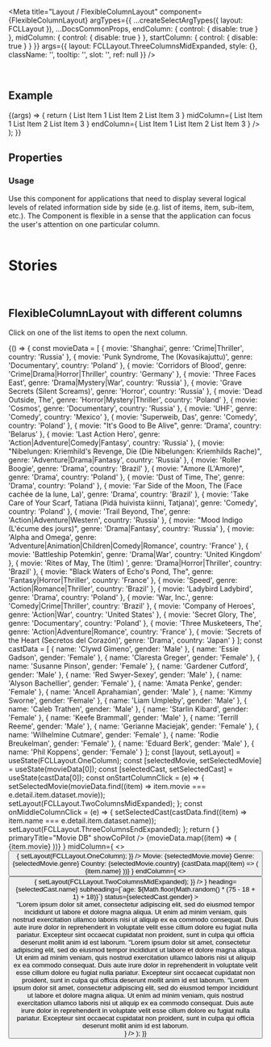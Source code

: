 
<Meta
  title="Layout / FlexibleColumnLayout"
  component={FlexibleColumnLayout}
  argTypes={{
    ...createSelectArgTypes({ layout: FCLLayout }),
    ...DocsCommonProps,
    endColumn: { control: { disable: true } },
    midColumn: { control: { disable: true } },
    startColumn: { control: { disable: true } }
  }}
  args={{
    layout: FCLLayout.ThreeColumnsMidExpanded,
    style: {},
    className: '',
    tooltip: '',
    slot: '',
    ref: null
  }}
/>

<DocsHeader />

<br />

## Example

<Canvas>
  <Story name="Default">
    {(args) => {
      return (
        <FlexibleColumnLayout
          {...args}
          layout={args.layout}
          startColumn={
            <List headerText="Start Column List">
              <StandardListItem>List Item 1</StandardListItem>
              <StandardListItem>List Item 2</StandardListItem>
              <StandardListItem>List Item 3</StandardListItem>
            </List>
          }
          midColumn={
            <List headerText="Mid Column List">
              <StandardListItem>List Item 1</StandardListItem>
              <StandardListItem>List Item 2</StandardListItem>
              <StandardListItem>List Item 3</StandardListItem>
            </List>
          }
          endColumn={
            <List headerText="End Column List">
              <StandardListItem>List Item 1</StandardListItem>
              <StandardListItem>List Item 2</StandardListItem>
              <StandardListItem>List Item 3</StandardListItem>
            </List>
          }
        />
      );
    }}
  </Story>
</Canvas>

## Properties

<ArgsTable story="." />
<div style={{ fontFamily: 'var(--sapFontFamily)', fontSize: 'var(--sapFontSize)', color: 'var(--sapTextColor)' }}>
  <h3>Usage</h3>
  Use this component for applications that need to display several logical levels of related information side by side (e.g.
  list of items, item, sub-item, etc.). The Component is flexible in a sense that the application can focus the user's attention
  on one particular column.
</div>

<br />

# Stories

<br />

## FlexibleColumnLayout with different columns

Click on one of the list items to open the next column.

<Canvas>
  <Story name="with different columns">
    {() => {
      const movieData = [
        {
          movie: 'Shanghai',
          genre: 'Crime|Thriller',
          country: 'Russia'
        },
        {
          movie: 'Punk Syndrome, The (Kovasikajuttu)',
          genre: 'Documentary',
          country: 'Poland'
        },
        {
          movie: 'Corridors of Blood',
          genre: 'Crime|Drama|Horror|Thriller',
          country: 'Germany'
        },
        {
          movie: 'Three Faces East',
          genre: 'Drama|Mystery|War',
          country: 'Russia'
        },
        {
          movie: 'Grave Secrets (Silent Screams)',
          genre: 'Horror',
          country: 'Russia'
        },
        {
          movie: 'Dead Outside, The',
          genre: 'Horror|Mystery|Thriller',
          country: 'Poland'
        },
        {
          movie: 'Cosmos',
          genre: 'Documentary',
          country: 'Russia'
        },
        {
          movie: 'UHF',
          genre: 'Comedy',
          country: 'Mexico'
        },
        {
          movie: 'Superweib, Das',
          genre: 'Comedy',
          country: 'Poland'
        },
        {
          movie: "It's Good to Be Alive",
          genre: 'Drama',
          country: 'Belarus'
        },
        {
          movie: 'Last Action Hero',
          genre: 'Action|Adventure|Comedy|Fantasy',
          country: 'Russia'
        },
        {
          movie: "Nibelungen: Kriemhild's Revenge, Die (Die Nibelungen: Kriemhilds Rache)",
          genre: 'Adventure|Drama|Fantasy',
          country: 'Russia'
        },
        {
          movie: 'Roller Boogie',
          genre: 'Drama',
          country: 'Brazil'
        },
        {
          movie: "Amore (L'Amore)",
          genre: 'Drama',
          country: 'Poland'
        },
        {
          movie: 'Dust of Time, The',
          genre: 'Drama',
          country: 'Poland'
        },
        {
          movie: 'Far Side of the Moon, The (Face cachée de la lune, La)',
          genre: 'Drama',
          country: 'Brazil'
        },
        {
          movie: 'Take Care of Your Scarf, Tatiana (Pidä huivista kiinni, Tatjana)',
          genre: 'Comedy',
          country: 'Poland'
        },
        {
          movie: 'Trail Beyond, The',
          genre: 'Action|Adventure|Western',
          country: 'Russia'
        },
        {
          movie: "Mood Indigo (L'écume des jours)",
          genre: 'Drama|Fantasy',
          country: 'Russia'
        },
        {
          movie: 'Alpha and Omega',
          genre: 'Adventure|Animation|Children|Comedy|Romance',
          country: 'France'
        },
        {
          movie: 'Battleship Potemkin',
          genre: 'Drama|War',
          country: 'United Kingdom'
        },
        {
          movie: 'Rites of May, The (Itim) ',
          genre: 'Drama|Horror|Thriller',
          country: 'Brazil'
        },
        {
          movie: "Black Waters of Echo's Pond, The",
          genre: 'Fantasy|Horror|Thriller',
          country: 'France'
        },
        {
          movie: 'Speed',
          genre: 'Action|Romance|Thriller',
          country: 'Brazil'
        },
        {
          movie: 'Ladybird Ladybird',
          genre: 'Drama',
          country: 'Poland'
        },
        {
          movie: 'War, Inc.',
          genre: 'Comedy|Crime|Thriller',
          country: 'Brazil'
        },
        {
          movie: 'Company of Heroes',
          genre: 'Action|War',
          country: 'United States'
        },
        {
          movie: 'Secret Glory, The',
          genre: 'Documentary',
          country: 'Poland'
        },
        {
          movie: 'Three Musketeers, The',
          genre: 'Action|Adventure|Romance',
          country: 'France'
        },
        {
          movie: 'Secrets of the Heart (Secretos del Corazón)',
          genre: 'Drama',
          country: 'Japan'
        }
      ];
      const castData = [
        {
          name: 'Clywd Gimeno',
          gender: 'Male'
        },
        {
          name: 'Essie Gadson',
          gender: 'Female'
        },
        {
          name: 'Claresta Greger',
          gender: 'Female'
        },
        {
          name: 'Susanne Pinson',
          gender: 'Female'
        },
        {
          name: 'Gardener Cutford',
          gender: 'Male'
        },
        {
          name: 'Red Swyer-Sexey',
          gender: 'Male'
        },
        {
          name: 'Alyson Bachellier',
          gender: 'Female'
        },
        {
          name: 'Amata Penke',
          gender: 'Female'
        },
        {
          name: 'Ancell Aprahamian',
          gender: 'Male'
        },
        {
          name: 'Kimmy Sworne',
          gender: 'Female'
        },
        {
          name: 'Liam Umpleby',
          gender: 'Male'
        },
        {
          name: 'Caleb Trathen',
          gender: 'Male'
        },
        {
          name: 'Starlin Kibard',
          gender: 'Female'
        },
        {
          name: 'Keefe Brammall',
          gender: 'Male'
        },
        {
          name: 'Terrill Reeme',
          gender: 'Male'
        },
        {
          name: 'Gerianne Maciejak',
          gender: 'Female'
        },
        {
          name: 'Wilhelmine Cutmare',
          gender: 'Female'
        },
        {
          name: 'Rodie Breukelman',
          gender: 'Female'
        },
        {
          name: 'Eduard Berk',
          gender: 'Male'
        },
        {
          name: 'Phil Koppens',
          gender: 'Female'
        }
      ];
      const [layout, setLayout] = useState(FCLLayout.OneColumn);
      const [selectedMovie, setSelectedMovie] = useState(movieData[0]);
      const [selectedCast, setSelectedCast] = useState(castData[0]);
      const onStartColumnClick = (e) => {
        setSelectedMovie(movieData.find((item) => item.movie === e.detail.item.dataset.movie));
        setLayout(FCLLayout.TwoColumnsMidExpanded);
      };
      const onMiddleColumnClick = (e) => {
        setSelectedCast(castData.find((item) => item.name === e.detail.item.dataset.name));
        setLayout(FCLLayout.ThreeColumnsEndExpanded);
      };
      return (
        <FlexibleColumnLayout
          style={{ height: '600px' }}
          layout={layout}
          startColumn={
            <>
              <ShellBar
                logo={
                  <img src="https://raw.githubusercontent.com/SAP/ui5-webcomponents-react/master/assets/Logo.png" />
                }
                primaryTitle="Movie DB"
                showCoPilot
              />
              <List headerText="Movies" onItemClick={onStartColumnClick}>
                {movieData.map((item) => (
                  <StandardListItem description={item.genre} data-movie={item.movie}>
                    {item.movie}
                  </StandardListItem>
                ))}
              </List>
            </>
          }
          midColumn={
            <>
              <Toolbar design={ToolbarDesign.Solid}>
                <Title>{selectedMovie.movie}</Title>
                <ToolbarSpacer />
                <Button
                  icon="decline"
                  design={ButtonDesign.Transparent}
                  onClick={() => {
                    setLayout(FCLLayout.OneColumn);
                  }}
                />
              </Toolbar>
              <Toolbar style={{ height: '200px' }}>
                <Avatar icon="video" size={AvatarSize.XL} style={{ marginLeft: '12px' }} />
                <FlexBox direction={FlexBoxDirection.Column} style={{ marginLeft: '6px' }}>
                  <FlexBox>
                    <Label>Movie:</Label>
                    <Text style={{ marginLeft: '2px' }}>{selectedMovie.movie}</Text>
                  </FlexBox>
                  <FlexBox>
                    <Label>Genre:</Label>
                    <Text style={{ marginLeft: '2px' }}>{selectedMovie.genre}</Text>
                  </FlexBox>
                  <FlexBox>
                    <Label>Country:</Label>
                    <Text style={{ marginLeft: '2px' }}>{selectedMovie.country}</Text>
                  </FlexBox>
                </FlexBox>
                <RatingIndicator style={{ marginLeft: '100px' }} value={Math.floor(Math.random() * 5) + 1} />
              </Toolbar>
              <List headerText="Cast" onItemClick={onMiddleColumnClick}>
                {castData.map((item) => (
                  <StandardListItem description={item.gender} data-name={item.name}>
                    {item.name}
                  </StandardListItem>
                ))}
              </List>
            </>
          }
          endColumn={
            <>
              <Toolbar design={ToolbarDesign.Solid}>
                <Title>{selectedCast.name}</Title>
                <ToolbarSpacer />
                <Button
                  icon="decline"
                  design={ButtonDesign.Transparent}
                  onClick={() => {
                    setLayout(FCLLayout.TwoColumnsMidExpanded);
                  }}
                />
              </Toolbar>
              <Card
                avatar={<Avatar icon="person-placeholder" />}
                heading={selectedCast.name}
                subheading={`age: ${Math.floor(Math.random() * (75 - 18 + 1) + 18)}`}
                status={selectedCast.gender}
              >
                <div style={sapUiContentPadding}>
                  <Text>
                    "Lorem ipsum dolor sit amet, consectetur adipiscing elit, sed do eiusmod tempor incididunt ut labore
                    et dolore magna aliqua. Ut enim ad minim veniam, quis nostrud exercitation ullamco laboris nisi ut
                    aliquip ex ea commodo consequat. Duis aute irure dolor in reprehenderit in voluptate velit esse
                    cillum dolore eu fugiat nulla pariatur. Excepteur sint occaecat cupidatat non proident, sunt in
                    culpa qui officia deserunt mollit anim id est laborum. "Lorem ipsum dolor sit amet, consectetur
                    adipiscing elit, sed do eiusmod tempor incididunt ut labore et dolore magna aliqua. Ut enim ad minim
                    veniam, quis nostrud exercitation ullamco laboris nisi ut aliquip ex ea commodo consequat. Duis aute
                    irure dolor in reprehenderit in voluptate velit esse cillum dolore eu fugiat nulla pariatur.
                    Excepteur sint occaecat cupidatat non proident, sunt in culpa qui officia deserunt mollit anim id
                    est laborum. "Lorem ipsum dolor sit amet, consectetur adipiscing elit, sed do eiusmod tempor
                    incididunt ut labore et dolore magna aliqua. Ut enim ad minim veniam, quis nostrud exercitation
                    ullamco laboris nisi ut aliquip ex ea commodo consequat. Duis aute irure dolor in reprehenderit in
                    voluptate velit esse cillum dolore eu fugiat nulla pariatur. Excepteur sint occaecat cupidatat non
                    proident, sunt in culpa qui officia deserunt mollit anim id est laborum.
                  </Text>
                </div>
              </Card>
            </>
          }
        />
      );
    }}
  </Story>
</Canvas>
